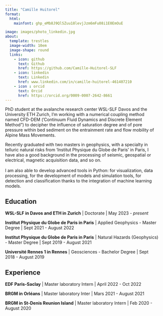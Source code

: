 ```yaml
---
title: "Camille Huitorel"
format: 
  html: 
    mainfont: 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

image: images/photo_linkedin.jpg
about:
  template: trestles
  image-width: 10em
  image-shape: round
  links:
    - icon: github
      text: Github
      href: https://github.com/Camille-Huitorel-SLF
    - icon: linkedin
      text: Linkedin
      href: www.linkedin.com/in/camille-huitorel-461407210
    - icon : orcid
      text: Orcid
      href: https://orcid.org/0009-0007-2642-8661
---
```


PhD student at the avalanche research center WSL-SLF Davos and the University ETH Zurich, I'm working with a numerical coupling method named CFD-DEM ('Continuum Fluid Dynamics and Discrete Element Method") to decipher the influence of saturation degree and of pore pressure within bed sediment on the entrainment rate and flow mobility of Alpine Mass Movements.

Recently graduated with two masters in geophysics, with a specialty in telluric natural risks from 'Institut Physique du Globe de Paris' in Paris, I have also a good background in the processing of seismic, geospatial or electrical, magnetic acquisition data, and so on.\
\
I am also able to develop advanced tools in Python: for visualization, data processing, for the development of models and simulation tools, for detection and classification thanks to the integration of machine learning models.

## Education

**WSL-SLF in Davos and ETH in Zurich** \| Doctorate \| May 2023 - *present*

**Institut Physique du Globe de Paris in Paris** \| Applied Geophysics - Master Degree \| Sept 2021 - August 2022

**Institut Physique du Globe de Paris in Paris** \| Natural Hazards (Geophysics) - Master Degree \| Sept 2019 - August 2021

**Université Rennes 1 in Rennes** \| Geosciences - Bachelor Degree \| Sept 2018 - August 2019

## Experience

**EDF Paris-Saclay** \| Master laboratory Intern \| April 2022 - Oct 2022

**BRGM in Orléans** \| Master laboratory Inter \| Mars 2021 - August 2021

**BRGM in St-Denis Reunion Island** \| Master laboratory Intern \| Feb 2020 - August 2020
